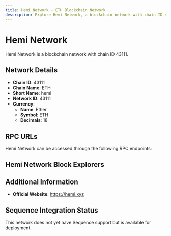 ```yaml
--- 
title: Hemi Network - ETH Blockchain Network
description: Explore Hemi Network, a blockchain network with chain ID 43111. Learn about its native currency, Ether, and how to interact with the network.
---
```


# Hemi Network

Hemi Network is a blockchain network with chain ID 43111.

## Network Details

- **Chain ID**: 43111
- **Chain Name**: ETH
- **Short Name**: hemi
- **Network ID**: 43111
- **Currency**: 
  - **Name**: Ether
  - **Symbol**: ETH
  - **Decimals**: 18

## RPC URLs

Hemi Network can be accessed through the following RPC endpoints:



## Hemi Network Block Explorers



## Additional Information

- **Official Website**: https://hemi.xyz

## Sequence Integration Status

This network does not yet have Sequence support but is available for deployment.

